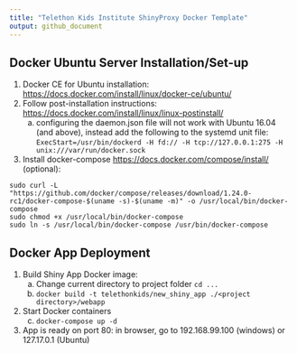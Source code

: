---
title: "Telethon Kids Institute ShinyProxy Docker Template"
output: github_document
---

<!-- README.md is generated from README.Rmd. Please edit that file -->

## Docker Ubuntu Server Installation/Set-up

  1.  Docker CE for Ubuntu installation: <https://docs.docker.com/install/linux/docker-ce/ubuntu/>
  2.  Follow post-installation instructions: <https://docs.docker.com/install/linux/linux-postinstall/>
      a. configuring the daemon.json file will not work with Ubuntu 16.04 (and above), instead add the following to the systemd unit file: `ExecStart=/usr/bin/dockerd -H fd:// -H tcp://127.0.0.1:275 -H unix:///var/run/docker.sock`
  3.  Install docker-compose <https://docs.docker.com/compose/install/> (optional):

  ```
  sudo curl -L "https://github.com/docker/compose/releases/download/1.24.0-rc1/docker-compose-$(uname -s)-$(uname -m)" -o /usr/local/bin/docker-compose
  sudo chmod +x /usr/local/bin/docker-compose
  sudo ln -s /usr/local/bin/docker-compose /usr/bin/docker-compose
  ```

## Docker App Deployment

  1.  Build Shiny App Docker image:
      a.  Change current directory to project folder `cd ...`
      b.  `docker build -t telethonkids/new_shiny_app ./<project directory>/webapp`
  2.  Start Docker containers
      c. `docker-compose up -d`
  3.  App is ready on port 80: in browser, go to 192.168.99.100 (windows) or 127.17.0.1 (Ubuntu)
